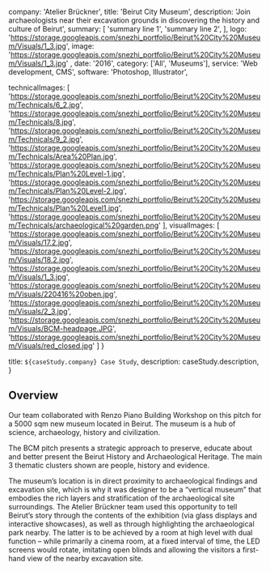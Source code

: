   company: 'Atelier Brückner',
  title: 'Beirut City Museum',
  description:
    'Join archaeologists near their excavation grounds in discovering the history and culture of Beirut',
  summary: [
    'summary line 1',
    'summary line 2',
  ],
  logo: 'https://storage.googleapis.com/snezhi_portfolio/Beirut%20City%20Museum/Visuals/1_3.jpg',
  image: 'https://storage.googleapis.com/snezhi_portfolio/Beirut%20City%20Museum/Visuals/1_3.jpg' ,
  date: '2016',
  category: ['All', 'Museums'],
  service: 'Web development, CMS',
  software: 'Photoshop, Illustrator',

technicalImages: [
  'https://storage.googleapis.com/snezhi_portfolio/Beirut%20City%20Museum/Technicals/6_2.jpg',
  'https://storage.googleapis.com/snezhi_portfolio/Beirut%20City%20Museum/Technicals/8.jpg',
  'https://storage.googleapis.com/snezhi_portfolio/Beirut%20City%20Museum/Technicals/9_2.jpg',
  'https://storage.googleapis.com/snezhi_portfolio/Beirut%20City%20Museum/Technicals/Area%20Plan.jpg',
  'https://storage.googleapis.com/snezhi_portfolio/Beirut%20City%20Museum/Technicals/Plan%20Level-1.jpg',
  'https://storage.googleapis.com/snezhi_portfolio/Beirut%20City%20Museum/Technicals/Plan%20Level-2.jpg',
  'https://storage.googleapis.com/snezhi_portfolio/Beirut%20City%20Museum/Technicals/Plan%20Level1.jpg',
  'https://storage.googleapis.com/snezhi_portfolio/Beirut%20City%20Museum/Technicals/archaeological%20garden.png'
],
visualImages: [
  'https://storage.googleapis.com/snezhi_portfolio/Beirut%20City%20Museum/Visuals/17.2.jpg',
  'https://storage.googleapis.com/snezhi_portfolio/Beirut%20City%20Museum/Visuals/18.2.jpg',
  'https://storage.googleapis.com/snezhi_portfolio/Beirut%20City%20Museum/Visuals/1_3.jpg',
  'https://storage.googleapis.com/snezhi_portfolio/Beirut%20City%20Museum/Visuals/220416%20oben.jpg',
  'https://storage.googleapis.com/snezhi_portfolio/Beirut%20City%20Museum/Visuals/2_3.jpg',
  'https://storage.googleapis.com/snezhi_portfolio/Beirut%20City%20Museum/Visuals/BCM-headpage.JPG',
  'https://storage.googleapis.com/snezhi_portfolio/Beirut%20City%20Museum/Visuals/red_closed.jpg'
  ]
}

  title: `${caseStudy.company} Case Study`,
  description: caseStudy.description,
}

## Overview

Our team collaborated with Renzo Piano Building Workshop on this pitch for a 5000 sqm new museum located in Beirut. The museum is a hub of science, archaeology, history and civilization.

The BCM pitch presents a strategic approach to preserve, educate about and better present the Beirut History and Archaeological Heritage. The main 3 thematic clusters shown are people, history and evidence.

The museum’s location is in direct proximity to archaeological findings and excavation site, which is why it was designer to be a “vertical museum” that embodies the rich layers and stratification of the archaeological site surroundings. The Atelier Brückner team used this opportunity to tell Beirut’s story through the contents of the exhibition (via glass displays and interactive showcases), as well as through highlighting the archaeological park nearby. The latter is to be achieved by a room at high level with dual function – while primarily a cinema room, at a fixed interval of time, the LED screens would rotate, imitating open blinds and allowing the visitors a first-hand view of the nearby excavation site.

